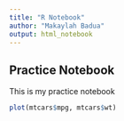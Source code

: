 ```yaml
---
title: "R Notebook"
author: "Makaylah Badua"
output: html_notebook
---
```


## Practice Notebook

This is my practice notebook

```r
plot(mtcars$mpg, mtcars$wt)
```


